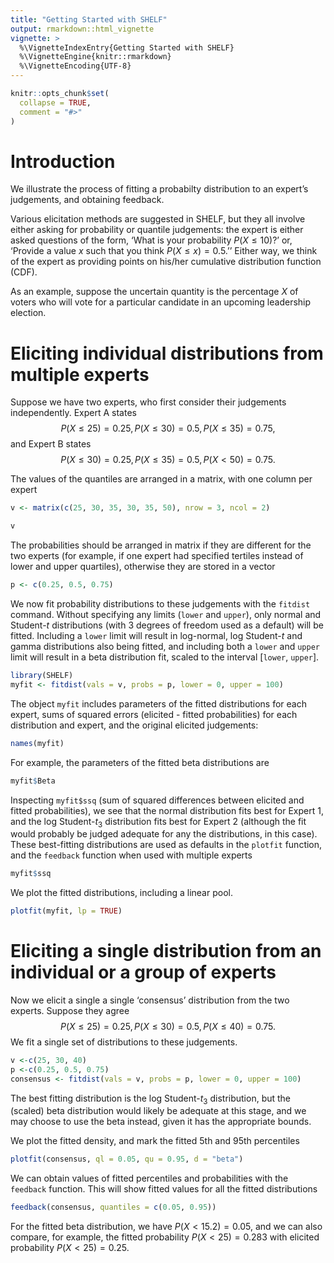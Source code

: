 ```yaml
---
title: "Getting Started with SHELF"
output: rmarkdown::html_vignette
vignette: >
  %\VignetteIndexEntry{Getting Started with SHELF}
  %\VignetteEngine{knitr::rmarkdown}
  %\VignetteEncoding{UTF-8}
---
```


```r
knitr::opts_chunk$set(
  collapse = TRUE,
  comment = "#>"
)
```

# Introduction

We illustrate the process of fitting a probabilty distribution to an expert's judgements, and obtaining feedback. 

Various elicitation methods are suggested in SHELF, but they all involve either asking for probability or quantile judgements: the expert is either asked questions of the form, 'What is your probability $P(X\le10)$?' or, 'Provide a value $x$ such that you think $P(X\le x)=0.5.$'' Either way, we think of the expert as providing points on his/her cumulative distribution function (CDF). 

As an example, suppose the uncertain quantity is the percentage $X$ of voters who will vote for a particular candidate in an upcoming leadership election. 

# Eliciting individual distributions from multiple experts

Suppose we have two experts, who first consider their judgements independently. Expert A states $$P(X\le25)=0.25, P(X\le30)=0.5, P(X\le35)=0.75,$$ and
Expert B states $$P(X\le30)=0.25, P(X\le35)=0.5, P(X<50)=0.75.$$



The values of the quantiles are arranged in a matrix, with one column per expert
```r
v <- matrix(c(25, 30, 35, 30, 35, 50), nrow = 3, ncol = 2)
```
```r
v
```

The probabilities should be arranged in matrix if they are different for the two experts (for example, if one expert had specified tertiles instead of lower and upper quartiles), otherwise they are stored in a vector

```r
p <- c(0.25, 0.5, 0.75)
```

We now fit probability distributions to these judgements with the `fitdist` command. Without specifying any limits (`lower` and `upper`), only normal and Student-$t$ distributions (with 3 degrees of freedom used as a default) will be fitted. Including a `lower` limit will result in log-normal, log Student-$t$ and gamma distributions also being fitted, and including both a `lower` and `upper` limit will result in a beta distribution fit, scaled to the interval [`lower`, `upper`].
```r
library(SHELF)
myfit <- fitdist(vals = v, probs = p, lower = 0, upper = 100)
```

The object `myfit` includes parameters of the fitted distributions for each expert, sums of squared errors (elicited - fitted probabilities) for each distribution and expert, and the original elicited judgements:
```r
names(myfit)
```
For example, the parameters of the fitted beta distributions are 
```r
myfit$Beta
```

Inspecting `myfit$ssq` (sum of squared differences between elicited and fitted probabilities), we see that the normal distribution fits best for Expert 1, and the log Student-$t_3$ distribution fits best for Expert 2 (although the fit would probably be judged adequate for any the distributions, in this case). These best-fitting distributions are used as defaults in the `plotfit` function, and the `feedback` function when used with multiple experts

```r
myfit$ssq
```

We plot the fitted distributions, including a linear pool.
```r
plotfit(myfit, lp = TRUE)
```

# Eliciting a single distribution from an individual or a group of experts

Now we elicit a single a single 'consensus' distribution from the two experts.
Suppose they agree $$P(X\le 25)=0.25, P(X\le30)=0.5, P(X\le40)=0.75.$$
We fit a single set of distributions to these judgements.
```r
v <-c(25, 30, 40)
p <-c(0.25, 0.5, 0.75)
consensus <- fitdist(vals = v, probs = p, lower = 0, upper = 100)
```

The best fitting distribution is the log Student-$t_3$ distribution, but the (scaled) beta distribution would likely be adequate at this stage, and we may choose to use the beta instead, given it has the appropriate bounds.

We plot the fitted density, and mark the 
fitted 5th and 95th percentiles
```r
plotfit(consensus, ql = 0.05, qu = 0.95, d = "beta")
```

We can obtain values of fitted percentiles and probabilities with the `feedback` function. This will show fitted values for all the fitted distributions 
```r
feedback(consensus, quantiles = c(0.05, 0.95))
```
For the fitted beta distribution, we have $P(X<15.2)=0.05$, and we can also compare, for example, the fitted probability $P(X<25)=0.283$ with elicited probability $P(X<25)=0.25$. 